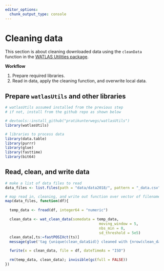 ```yaml
---
editor_options: 
  chunk_output_type: console
---
```


# Cleaning data

This section is about cleaning downloaded data using the `cleanData` function in the [WATLAS Utilities package](https://github.com/pratikunterwegs/watlasUtils).

**Workflow**

1. Prepare required libraries.
2. Read in data, apply the cleaning function, and overwrite local data.

## Prepare `watlasUtils` and other libraries

```r
# watlasUtils assumed installed from the previous step
# if not, install from the github repo as shown below

# devtools::install_github("pratikunterwegs/watlasUtils")
library(watlasUtils)

# libraries to process data
library(data.table)
library(purrr)
library(glue)
library(fasttime)
library(bit64)
```

## Read, clean, and write data

```r
# make a list of data files to read
data_files <- list.files(path = "data/data2018/", pattern = "_data.csv", full.names = TRUE)

# map read in, cleaning, and write out function over vector of filenames
map(data_files, function(df){
  
  temp_data <- fread(df, integer64 = "numeric")
  
  clean_data <- wat_clean_data(somedata = temp_data,
                                           moving_window = 5,
                                           nbs_min = 0,
                                           sd_threshold = 5e5)
  clean_data[,ts:=fastPOSIXct(ts)]
  message(glue('tag {unique(clean_data$id)} cleaned with {nrow(clean_data)} fixes'))

  fwrite(x = clean_data, file = df, dateTimeAs = "ISO")
  
  rm(temp_data, clean_data); invisible(gc(full = FALSE))
})

```

